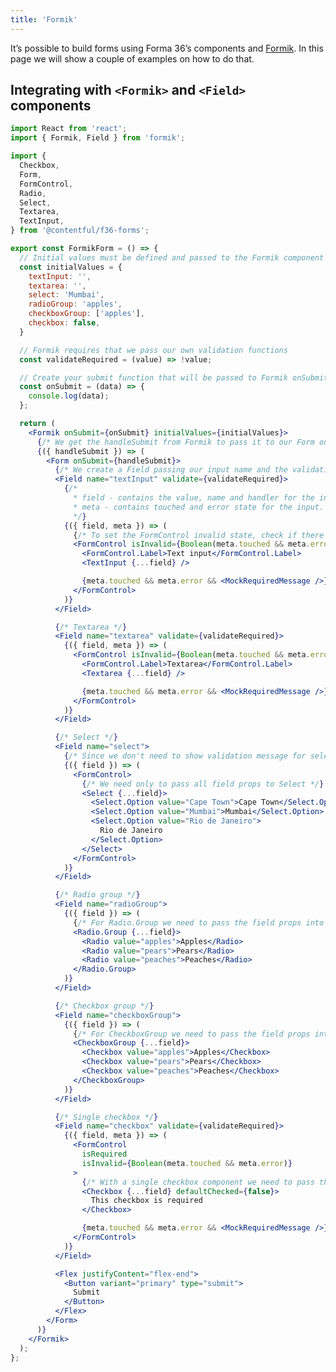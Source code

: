 ```yaml
---
title: 'Formik'
---
```


It’s possible to build forms using Forma 36’s components and [Formik](https://formik.org/).
In this page we will show a couple of examples on how to do that.

## Integrating with `<Formik>` and `<Field>` components

```jsx static=true
import React from 'react';
import { Formik, Field } from 'formik';

import {
  Checkbox,
  Form,
  FormControl,
  Radio,
  Select,
  Textarea,
  TextInput,
} from '@contentful/f36-forms';

export const FormikForm = () => {
  // Initial values must be defined and passed to the Formik component
  const initialValues = {
    textInput: '',
    textarea: '',
    select: 'Mumbai',
    radioGroup: 'apples',
    checkboxGroup: ['apples'],
    checkbox: false,
  }

  // Formik requires that we pass our own validation functions
  const validateRequired = (value) => !value;

  // Create your submit function that will be passed to Formik onSubmit prop
  const onSubmit = (data) => {
    console.log(data);
  };

  return (
    <Formik onSubmit={onSubmit} initialValues={initialValues}>
      {/* We get the handleSubmit from Formik to pass it to our Form onSubmit */}
      {({ handleSubmit }) => (
        <Form onSubmit={handleSubmit}>
          {/* We create a Field passing our input name and the validation function */}
          <Field name="textInput" validate={validateRequired}>
            {/*
              * field - contains the value, name and handler for the input.
              * meta - contains touched and error state for the input.
              */}
            {({ field, meta }) => (
              {/* To set the FormControl invalid state, check if there is an error related to this input */}
              <FormControl isInvalid={Boolean(meta.touched && meta.error)}>
                <FormControl.Label>Text input</FormControl.Label>
                <TextInput {...field} />

                {meta.touched && meta.error && <MockRequiredMessage />}
              </FormControl>
            )}
          </Field>

          {/* Textarea */}
          <Field name="textarea" validate={validateRequired}>
            {({ field, meta }) => (
              <FormControl isInvalid={Boolean(meta.touched && meta.error)}>
                <FormControl.Label>Textarea</FormControl.Label>
                <Textarea {...field} />

                {meta.touched && meta.error && <MockRequiredMessage />}
              </FormControl>
            )}
          </Field>

          {/* Select */}
          <Field name="select">
            {/* Since we don't need to show validation message for select we don't need the meta */}
            {({ field }) => (
              <FormControl>
                {/* We need only to pass all field props to Select */}
                <Select {...field}>
                  <Select.Option value="Cape Town">Cape Town</Select.Option>
                  <Select.Option value="Mumbai">Mumbai</Select.Option>
                  <Select.Option value="Rio de Janeiro">
                    Rio de Janeiro
                  </Select.Option>
                </Select>
              </FormControl>
            )}
          </Field>

          {/* Radio group */}
          <Field name="radioGroup">
            {({ field }) => (
              {/* For Radio.Group we need to pass the field props into the Radio.Group component */}
              <Radio.Group {...field}>
                <Radio value="apples">Apples</Radio>
                <Radio value="pears">Pears</Radio>
                <Radio value="peaches">Peaches</Radio>
              </Radio.Group>
            )}
          </Field>

          {/* Checkbox group */}
          <Field name="checkboxGroup">
            {({ field }) => (
              {/* For CheckboxGroup we need to pass the field props into the CheckboxGroup component */}
              <CheckboxGroup {...field}>
                <Checkbox value="apples">Apples</Checkbox>
                <Checkbox value="pears">Pears</Checkbox>
                <Checkbox value="peaches">Peaches</Checkbox>
              </CheckboxGroup>
            )}
          </Field>

          {/* Single checkbox */}
          <Field name="checkbox" validate={validateRequired}>
            {({ field, meta }) => (
              <FormControl
                isRequired
                isInvalid={Boolean(meta.touched && meta.error)}
              >
                {/* With a single checkbox component we need to pass the field props into the Checkbox */}
                <Checkbox {...field} defaultChecked={false}>
                  This checkbox is required
                </Checkbox>

                {meta.touched && meta.error && <MockRequiredMessage />}
              </FormControl>
            )}
          </Field>

          <Flex justifyContent="flex-end">
            <Button variant="primary" type="submit">
              Submit
            </Button>
          </Flex>
        </Form>
      )}
    </Formik>
  );
};
```
